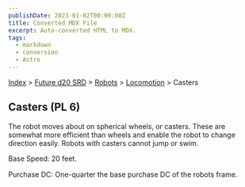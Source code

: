 ```yaml
---
publishDate: 2023-01-02T00:00:00Z
title: Converted MDX File
excerpt: Auto-converted HTML to MDX.
tags:
  - markdown
  - conversion
  - Astro
---
```






[Index](-index) > [Future d20 SRD](future-d20-srd-index) > [Robots](future-d20-srd-robots-index) > [Locomotion](future-d20-srd-robots-locomotion-index) > Casters




## Casters (PL 6)


The robot moves about on spherical wheels, or casters. These are somewhat more efficient than wheels and enable the robot to change direction easily. Robots with casters cannot jump or swim.


Base Speed: 20 feet.


Purchase DC: One-quarter the base purchase DC of the robots frame.



